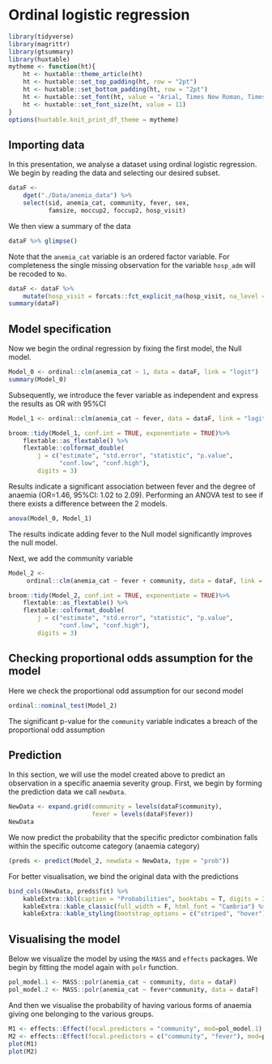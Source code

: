 # Ordinal logistic regression

```r
library(tidyverse)
library(magrittr)
library(gtsummary)
library(huxtable)
mytheme <- function(ht){
    ht <- huxtable::theme_article(ht)
    ht <- huxtable::set_top_padding(ht, row = "2pt")
    ht <- huxtable::set_bottom_padding(ht, row = "2pt")
    ht <- huxtable::set_font(ht, value = "Arial, Times New Roman, Times, Serif")
    ht <- huxtable::set_font_size(ht, value = 11)
}
options(huxtable.knit_print_df_theme = mytheme)
```

## Importing data

In this presentation, we analyse a dataset using ordinal logistic regression. 
We begin by reading the data and selecting our desired subset.

```r
dataF <- 
    dget("./Data/anemia_data") %>% 
    select(sid, anemia_cat, community, fever, sex,
           famsize, moccup2, foccup2, hosp_visit)
```

We then view a summary of the data

```r
dataF %>% glimpse()

```

Note that the `anemia_cat` variable is an ordered factor variable. 
For completeness the single missing observation for the variable `hosp_adm` 
will be recoded to `No`.

```r
dataF <- dataF %>% 
    mutate(hosp_visit = forcats::fct_explicit_na(hosp_visit, na_level = "No"))
summary(dataF)
```

## Model specification

Now we begin the ordinal regression by fixing the first model, the Null model.

```r
Model_0 <- ordinal::clm(anemia_cat ~ 1, data = dataF, link = "logit")
summary(Model_0)
```

Subsequently, we introduce the fever variable as independent and express the 
results as OR with 95%CI

```r
Model_1 <- ordinal::clm(anemia_cat ~ fever, data = dataF, link = "logit")

broom::tidy(Model_1, conf.int = TRUE, exponentiate = TRUE)%>% 
    flextable::as_flextable() %>% 
    flextable::colformat_double(
        j = c("estimate", "std.error", "statistic", "p.value", 
              "conf.low", "conf.high"), 
        digits = 3)
```

Results indicate a significant association between fever and the degree of anaemia (OR=1.46, 95%CI: 1.02 to 2.09). Performing an ANOVA test to see if there exists a difference between the 2 models.

```r
anova(Model_0, Model_1)
```

The results indicate adding fever to the Null model significantly improves the null model.

Next, we add the community variable

```r
Model_2 <- 
     ordinal::clm(anemia_cat ~ fever + community, data = dataF, link = "logit")

broom::tidy(Model_2, conf.int = TRUE, exponentiate = TRUE)%>% 
    flextable::as_flextable() %>% 
    flextable::colformat_double(
        j = c("estimate", "std.error", "statistic", "p.value", 
              "conf.low", "conf.high"), 
        digits = 3)
```

## Checking proportional odds assumption for the model

Here we check the proportional odd assumption for our second model

```r
ordinal::nominal_test(Model_2)
```

The significant p-value for the `community` variable indicates a breach of the proportional odd assumption

## Prediction
In this section, we will use the model created above to predict an observation in a specific anaemia severity group. First, we begin by forming the prediction data we call `newData`.

```r
NewData <- expand.grid(community = levels(dataF$community),
                       fever = levels(dataF$fever))
NewData
```

We now predict the probability that the specific predictor combination falls within the specific outcome category (anaemia category)

```r
(preds <- predict(Model_2, newdata = NewData, type = "prob"))
```

For better visualisation, we bind the original data with the predictions

```r
bind_cols(NewData, preds$fit) %>% 
    kableExtra::kbl(caption = "Probabilities", booktabs = T, digits = 3) %>%
    kableExtra::kable_classic(full_width = F, html_font = "Cambria") %>% 
    kableExtra::kable_styling(bootstrap_options = c("striped", "hover"))
```

## Visualising the model

Below we visualize the model by using the `MASS` and `effects` packages. We begin by fitting the model again with `polr` function.

```r
pol_model.1 <- MASS::polr(anemia_cat ~ community, data = dataF)
pol_model.2 <- MASS::polr(anemia_cat ~ fever*community, data = dataF)
```

And then we visualise the probability of having various forms of anaemia giving one belonging to the various groups.


```r
M1 <- effects::Effect(focal.predictors = "community", mod=pol_model.1)
M2 <- effects::Effect(focal.predictors = c("community", "fever"), mod=pol_model.2)
plot(M1)
plot(M2)
```